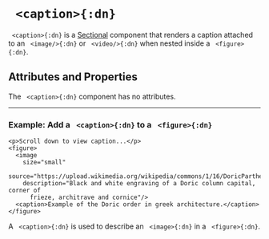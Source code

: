 


# ` <caption>{:dn}`


` <caption>{:dn}` is a [Sectional](../document_structure/essentialConcepts#component-types)
component that renders a caption attached to an 
` <image/>{:dn}` or ` <video/>{:dn}` when nested inside a ` <figure>{:dn}`.

## Attributes and Properties 
The ` <caption>{:dn}` component has no attributes.
 <PropDisplay name='caption'/>

---

### Example: Add a ` <caption>{:dn}` to a ` <figure>{:dn}`


```doenet-example
<p>Scroll down to view caption...</p>
<figure>
  <image 
    size="small" 
    source="https://upload.wikimedia.org/wikipedia/commons/1/16/DoricParthenon.jpg" 
    description="Black and white engraving of a Doric column capital, corner of 
      frieze, architrave and cornice"/>
  <caption>Example of the Doric order in greek architecture.</caption>
</figure>
```



A ` <caption>{:dn}` is used to describe an ` <image>{:dn}` in a ` <figure>{:dn}`.


